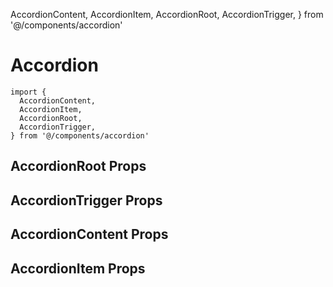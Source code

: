 
  AccordionContent,
  AccordionItem,
  AccordionRoot,
  AccordionTrigger,
} from '@/components/accordion'


<Meta of={AccordionStories} />

# Accordion

```tsx
import {
  AccordionContent,
  AccordionItem,
  AccordionRoot,
  AccordionTrigger,
} from '@/components/accordion'
```


## AccordionRoot Props
<ArgTypes of={AccordionRoot} />

## AccordionTrigger Props
<ArgTypes of={AccordionTrigger} />

## AccordionContent Props
<ArgTypes of={AccordionContent} />

## AccordionItem Props
<ArgTypes of={AccordionItem} />


<Stories />
